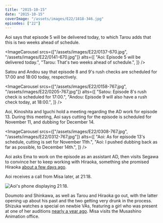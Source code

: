 ```yaml
---
title: "2015-10-15"
date: "2015-10-15"
coverImage: "/assets/images/E22/1818-346.jpg"
episodes: ["22"]
---
```


Aoi says that episode 5 will be delivered today, to which Tarou adds that this is two weeks ahead of schedule.

<ImageCarousel
  srcs={["/assets/images/E22/0137-670.jpg", "/assets/images/E22/0141-670.jpg"]}
  alts={[
    "Aoi: Episode 5 will be delivered today.",
    "Tarou: That's two weeks ahead of schedule.",
  ]}
/>

Satou and Andou say that episode 8 and 9's rush checks are scheduled for 17:00 and 18:00 today, respectively.

<ImageCarousel
  srcs={["/assets/images/E22/0158-767.jpg", "/assets/images/E22/0205-767.jpg"]}
  alts={[
    "Satou: Episode 8's rush check is scheduled for 17:00.",
    "Andou: Episode 9 will also have a rush check today, at 18:00.",
  ]}
/>

Aoi, Kinoshita and Iguchi hold a meeting regarding the AD work for episode 13. During this meeting, Aoi says cutting for the episode is scheduled for November 11, and dubbing for December 14.

<ImageCarousel
  srcs={["/assets/images/E22/0308-767.jpg", "/assets/images/E22/0312-767.jpg"]}
  alts={[
    "Aoi: As for episode 13's schedule, cutting is set for November 11th.",
    "Aoi: I pushed dubbing back as far as possible, to December 14th.",
  ]}
/>

Aoi asks Ema to work on the episode as an assistant AD, then visits Segawa to convince her to keep working with Hiraoka, something she promised Hiraoka [about a few days ago](/calendar/2015-10-09).

Aoi receives a call from Misa later, at 21:18.

![Aoi's phone displaying 21:18.](/assets/images/E22/0945-767.jpg)

Doumoto and Shinkawa, as well as Tarou and Hiraoka go out, with the latter opening up about his past and the two getting very drunk in the process. Shizuka watches a special on newbie VAs, featuring a girl who was present at one of her auditions [nearly a year ago](/calendar/2014-10-25). Misa visits the Musashino Animation office.
